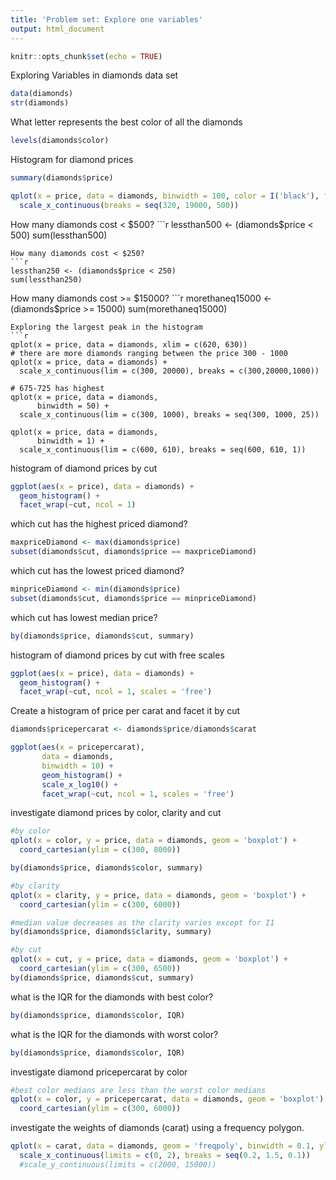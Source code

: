 ```yaml
---
title: 'Problem set: Explore one variables'
output: html_document
---
```


```r
knitr::opts_chunk$set(echo = TRUE)
```

Exploring Variables in diamonds data set
```r
data(diamonds)
str(diamonds)
```
What letter represents the best color of all the diamonds
```r
levels(diamonds$color)
```
Histogram for diamond prices
```r
summary(diamonds$price)

qplot(x = price, data = diamonds, binwidth = 100, color = I('black'), fill = I('#099DD9')) +
  scale_x_continuous(breaks = seq(320, 19000, 500))
```
How many diamonds cost < $500?
```r
lessthan500 <- (diamonds$price < 500) 
sum(lessthan500)
```
How many diamonds cost < $250?
```r
lessthan250 <- (diamonds$price < 250) 
sum(lessthan250)
```
How many diamonds cost >= $15000?
```r
morethaneq15000 <- (diamonds$price >= 15000) 
sum(morethaneq15000)
```
Exploring the largest peak in the histogram
```r
qplot(x = price, data = diamonds, xlim = c(620, 630)) 
# there are more diamonds ranging between the price 300 - 1000 
qplot(x = price, data = diamonds) + 
  scale_x_continuous(lim = c(300, 20000), breaks = c(300,20000,1000))

# 675-725 has highest
qplot(x = price, data = diamonds,
      binwidth = 50) +
  scale_x_continuous(lim = c(300, 1000), breaks = seq(300, 1000, 25))

qplot(x = price, data = diamonds,
      binwidth = 1) +
  scale_x_continuous(lim = c(600, 610), breaks = seq(600, 610, 1))
```

histogram of diamond prices by cut
```r
ggplot(aes(x = price), data = diamonds) +
  geom_histogram() +
  facet_wrap(~cut, ncol = 1)
```

which cut has the highest priced diamond?
```r
maxpriceDiamond <- max(diamonds$price)
subset(diamonds$cut, diamonds$price == maxpriceDiamond)
```
which cut has the lowest priced diamond?
```r
minpriceDiamond <- min(diamonds$price)
subset(diamonds$cut, diamonds$price == minpriceDiamond)
```
which cut has lowest median price?
```r
by(diamonds$price, diamonds$cut, summary)
```
histogram of diamond prices by cut with free scales
```r
ggplot(aes(x = price), data = diamonds) +
  geom_histogram() +
  facet_wrap(~cut, ncol = 1, scales = 'free')
```
Create a histogram of price per carat and facet it by cut
```r
diamonds$pricepercarat <- diamonds$price/diamonds$carat

ggplot(aes(x = pricepercarat), 
       data = diamonds,
       binwidth = 10) +
       geom_histogram() +
       scale_x_log10() +
       facet_wrap(~cut, ncol = 1, scales = 'free')
```
investigate diamond prices by color, clarity and cut
```r
#by color
qplot(x = color, y = price, data = diamonds, geom = 'boxplot') +
  coord_cartesian(ylim = c(300, 8000))

by(diamonds$price, diamonds$color, summary)

#by clarity
qplot(x = clarity, y = price, data = diamonds, geom = 'boxplot') +
  coord_cartesian(ylim = c(300, 6000))

#median value decreases as the clarity varies except for I1
by(diamonds$price, diamonds$clarity, summary)

#by cut
qplot(x = cut, y = price, data = diamonds, geom = 'boxplot') +
  coord_cartesian(ylim = c(300, 6500))
by(diamonds$price, diamonds$cut, summary)
```
what is the IQR for the diamonds with best color?
```r
by(diamonds$price, diamonds$color, IQR)
```
what is the IQR for the diamonds with worst color?
```r
by(diamonds$price, diamonds$color, IQR)
```
investigate diamond pricepercarat by color
```r

#best color medians are less than the worst color medians
qplot(x = color, y = pricepercarat, data = diamonds, geom = 'boxplot') +
  coord_cartesian(ylim = c(300, 6000))

```
investigate the weights of diamonds (carat) using a frequency polygon.
```r
qplot(x = carat, data = diamonds, geom = 'freqpoly', binwidth = 0.1, ylim = c(2000, 15000)) +
  scale_x_continuous(limits = c(0, 2), breaks = seq(0.2, 1.5, 0.1))
  #scale_y_continuous(limits = c(2000, 15000)) 
```

